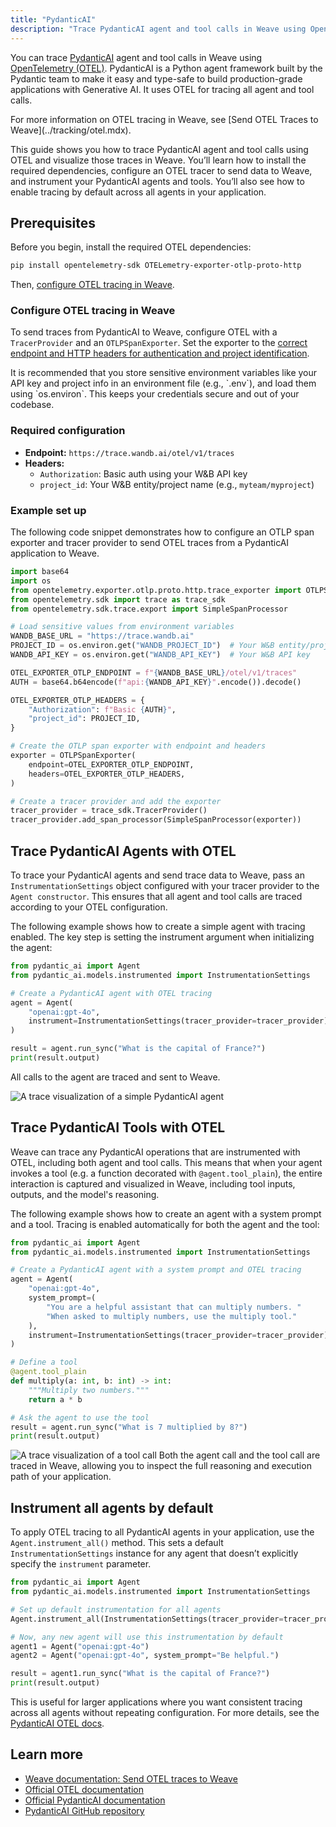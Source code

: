 ```yaml
---
title: "PydanticAI"
description: "Trace PydanticAI agent and tool calls in Weave using OpenTelemetry"
---
```


You can trace [PydanticAI](https://ai.pydantic.dev/) agent and tool calls in Weave using [OpenTelemetry (OTEL)](https://opentelemetry.io/). PydanticAI is a Python agent framework built by the Pydantic team to make it easy and type-safe to build production-grade applications with Generative AI. It uses OTEL for tracing all agent and tool calls.

<Tip>
For more information on OTEL tracing in Weave, see [Send OTEL Traces to Weave](../tracking/otel.mdx).
</Tip>

This guide shows you how to trace PydanticAI agent and tool calls using OTEL and visualize those traces in Weave. You’ll learn how to install the required dependencies, configure an OTEL tracer to send data to Weave, and instrument your PydanticAI agents and tools. You’ll also see how to enable tracing by default across all agents in your application.

## Prerequisites

Before you begin, install the required OTEL dependencies:

```bash
pip install opentelemetry-sdk OTELemetry-exporter-otlp-proto-http
```
Then, [configure OTEL tracing in Weave](#configure-otel-tracing-in-weave).

### Configure OTEL tracing in Weave

To send traces from PydanticAI to Weave, configure OTEL with a `TracerProvider` and an `OTLPSpanExporter`. Set the exporter to the [correct endpoint and HTTP headers for authentication and project identification](#required-configuration).

<Warning>
It is recommended that you store sensitive environment variables like your API key and project info in an environment file (e.g., `.env`), and load them using `os.environ`. This keeps your credentials secure and out of your codebase.
</Warning>

### Required configuration

- **Endpoint:** `https://trace.wandb.ai/otel/v1/traces`
- **Headers:**
  - `Authorization`: Basic auth using your W&B API key
  - `project_id`: Your W&B entity/project name (e.g., `myteam/myproject`)

### Example set up

The following code snippet demonstrates how to configure an OTLP span exporter and tracer provider to send OTEL traces from a PydanticAI application to Weave. 

```python lines
import base64
import os
from opentelemetry.exporter.otlp.proto.http.trace_exporter import OTLPSpanExporter
from opentelemetry.sdk import trace as trace_sdk
from opentelemetry.sdk.trace.export import SimpleSpanProcessor

# Load sensitive values from environment variables
WANDB_BASE_URL = "https://trace.wandb.ai"
PROJECT_ID = os.environ.get("WANDB_PROJECT_ID")  # Your W&B entity/project name e.g. "myteam/myproject"
WANDB_API_KEY = os.environ.get("WANDB_API_KEY")  # Your W&B API key

OTEL_EXPORTER_OTLP_ENDPOINT = f"{WANDB_BASE_URL}/otel/v1/traces"
AUTH = base64.b64encode(f"api:{WANDB_API_KEY}".encode()).decode()

OTEL_EXPORTER_OTLP_HEADERS = {
    "Authorization": f"Basic {AUTH}",
    "project_id": PROJECT_ID,
}

# Create the OTLP span exporter with endpoint and headers
exporter = OTLPSpanExporter(
    endpoint=OTEL_EXPORTER_OTLP_ENDPOINT,
    headers=OTEL_EXPORTER_OTLP_HEADERS,
)

# Create a tracer provider and add the exporter
tracer_provider = trace_sdk.TracerProvider()
tracer_provider.add_span_processor(SimpleSpanProcessor(exporter))
```

## Trace PydanticAI Agents with OTEL

To trace your PydanticAI agents and send trace data to Weave, pass an `InstrumentationSettings` object configured with your tracer provider to the `Agent constructor`. This ensures that all agent and tool calls are traced according to your OTEL configuration.

The following example shows how to create a simple agent with tracing enabled. The key step is setting the instrument argument when initializing the agent:

```python lines
from pydantic_ai import Agent
from pydantic_ai.models.instrumented import InstrumentationSettings

# Create a PydanticAI agent with OTEL tracing
agent = Agent(
    "openai:gpt-4o",
    instrument=InstrumentationSettings(tracer_provider=tracer_provider),
)

result = agent.run_sync("What is the capital of France?")
print(result.output)
```

All calls to the agent are traced and sent to Weave.

![A trace visualization of a simple PydanticAI agent](./imgs/pydantic_ai/pydanticai_agent_trace.png)
## Trace PydanticAI Tools with OTEL

Weave can trace any PydanticAI operations that are instrumented with OTEL, including both agent and tool calls. This means that when your agent invokes a tool (e.g. a function decorated with `@agent.tool_plain`), the entire interaction is captured and visualized in Weave, including tool inputs, outputs, and the model's reasoning.

The following example shows how to create an agent with a system prompt and a tool. Tracing is enabled automatically for both the agent and the tool:

```python lines
from pydantic_ai import Agent
from pydantic_ai.models.instrumented import InstrumentationSettings

# Create a PydanticAI agent with a system prompt and OTEL tracing
agent = Agent(
    "openai:gpt-4o",
    system_prompt=(
        "You are a helpful assistant that can multiply numbers. "
        "When asked to multiply numbers, use the multiply tool."
    ),
    instrument=InstrumentationSettings(tracer_provider=tracer_provider),
)

# Define a tool
@agent.tool_plain
def multiply(a: int, b: int) -> int:
    """Multiply two numbers."""
    return a * b

# Ask the agent to use the tool
result = agent.run_sync("What is 7 multiplied by 8?")
print(result.output)
```

![A trace visualization of a tool call](./imgs/pydantic_ai/pydanticai_tool_call.png)
Both the agent call and the tool call are traced in Weave, allowing you to inspect the full reasoning and execution path of your application.

## Instrument all agents by default

To apply OTEL tracing to all PydanticAI agents in your application, use the `Agent.instrument_all()` method. This sets a default `InstrumentationSettings` instance for any agent that doesn’t explicitly specify the `instrument` parameter.

```python lines
from pydantic_ai import Agent
from pydantic_ai.models.instrumented import InstrumentationSettings

# Set up default instrumentation for all agents
Agent.instrument_all(InstrumentationSettings(tracer_provider=tracer_provider))

# Now, any new agent will use this instrumentation by default
agent1 = Agent("openai:gpt-4o")
agent2 = Agent("openai:gpt-4o", system_prompt="Be helpful.")

result = agent1.run_sync("What is the capital of France?")
print(result.output)
```

This is useful for larger applications where you want consistent tracing across all agents without repeating configuration. For more details, see the [PydanticAI OTEL docs](https://ai.pydantic.dev/logfire/#using-logfire).

## Learn more

- [Weave documentation: Send OTEL traces to Weave](../tracking/otel.mdx)
- [Official OTEL documentation](https://opentelemetry.io/)
- [Official PydanticAI documentation](https://ai.pydantic.dev/)
- [PydanticAI GitHub repository](https://github.com/pydantic/pydantic-ai)